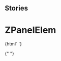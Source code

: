 
## Stories

<Meta title="Panel/ZPanelElem" component="z-panel-elem" />

# ZPanelElem

<Preview>
  <Story name="z-panel-elem">
    {html` <z-panel-elem
      imgurl="${text("imgurl", "https://staticdemomy.zanichelli.it/download/biblioteca.png")}"
      linkicon="${text("linkicon", "arrow-quad-down")}"
      linklabel="${text("linklabel", "Biblioteca")}"
      url="${text("url", "https://biblioteca.scuola.zanichelli.it/")}"
      elemid="${text("elemid", "elements_id")}"
      ><z-panel-elem></z-panel-elem
    ></z-panel-elem>`}
  </Story>
</Preview>

{" "}

<Props of="z-panel-elem" />
